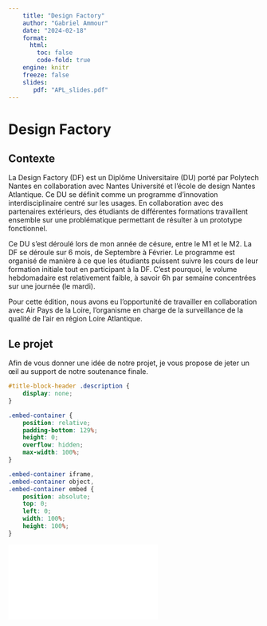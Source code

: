 ```yaml
---
    title: "Design Factory"
    author: "Gabriel Ammour" 
    date: "2024-02-18"
    format: 
      html: 
        toc: false
        code-fold: true
    engine: knitr
    freeze: false    
    slides:
       pdf: "APL_slides.pdf" 
---
```


# Design Factory

## Contexte

La Design Factory (DF) est un Diplôme Universitaire (DU) porté par Polytech Nantes en collaboration avec Nantes Université et l'école de design Nantes Atlantique. Ce DU se définit comme un programme d'innovation interdisciplinaire centré sur les usages. En collaboration avec des partenaires extérieurs, des étudiants de différentes formations travaillent ensemble sur une problématique permettant de résulter à un prototype fonctionnel.

Ce DU s'est déroulé lors de mon année de césure, entre le M1 et le M2. La DF se déroule sur 6 mois, de Septembre à Février. Le programme est organisé de manière à ce que les étudiants puissent suivre les cours de leur formation initiale tout en participant à la DF. C'est pourquoi, le volume hebdomadaire est relativement faible, à savoir 6h par semaine concentrées sur une journée (le mardi).

Pour cette édition, nous avons eu l'opportunité de travailler en collaboration avec Air Pays de la Loire, l'organisme en charge de la surveillance de la qualité de l'air en région Loire Atlantique.

## Le projet

Afin de vous donner une idée de notre projet, je vous propose de jeter un œil au support de notre soutenance finale.

```css
#title-block-header .description {
    display: none;
}
```

```css
.embed-container {
    position: relative;
    padding-bottom: 129%;
    height: 0;
    overflow: hidden;
    max-width: 100%;
}

.embed-container iframe,
.embed-container object,
.embed-container embed {
    position: absolute;
    top: 0;
    left: 0;
    width: 100%;
    height: 100%;
}
```

```{=html}
<div class="embed-container">
  <iframe src="`r rmarkdown::metadata$slides$pdf`" style="border: 0.5px"></iframe>
</div>
```
